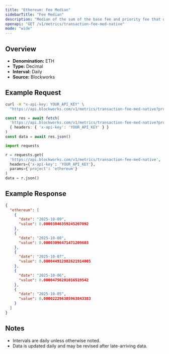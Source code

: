 ```yaml
---
title: "Ethereum: Fee Median"
sidebarTitle: "Fee Median"
description: "Median of the sum of the base fee and priority fee that day"
openapi: "GET /v1/metrics/transaction-fee-med-native"
mode: "wide"
---
```


## Overview

- **Denomination:** ETH
- **Type:** Decimal
- **Interval:** Daily
- **Source:** Blockworks

## Example Request

<CodeGroup>

```bash cURL
curl -H "x-api-key: YOUR_API_KEY" \
  "https://api.blockworks.com/v1/metrics/transaction-fee-med-native?project=ethereum"
```

```typescript TypeScript
const res = await fetch(
  'https://api.blockworks.com/v1/metrics/transaction-fee-med-native?project=ethereum',
  { headers: { 'x-api-key': 'YOUR_API_KEY' } }
)
const data = await res.json()
```

```python Python
import requests

r = requests.get(
  'https://api.blockworks.com/v1/metrics/transaction-fee-med-native',
  headers={'x-api-key': 'YOUR_API_KEY'},
  params={'project': 'ethereum'}
)
data = r.json()
```

</CodeGroup>

## Example Response

```json
{
  "ethereum": [
    {
      "date": "2025-10-09",
      "value": 0.00003846359245207092
    },
    {
      "date": "2025-10-08",
      "value": 0.00003096471471209603
    },
    {
      "date": "2025-10-07",
      "value": 0.000044912882621914005
    },
    {
      "date": "2025-10-06",
      "value": 0.00004756201016519542
    },
    {
      "date": "2025-10-05",
      "value": 0.000022296385963843383
    }
  ]
}
```

## Notes
- Intervals are daily unless otherwise noted.
- Data is updated daily and may be revised after late-arriving data.